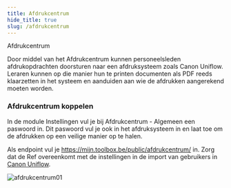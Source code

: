 ```yaml
---
title: Afdrukcentrum
hide_title: true 
slug: /afdrukcentrum
---
```


<ImageTitle img="afdrukcentrum.png">Afdrukcentrum</ImageTitle>

Door middel van het Afdrukcentrum kunnen personeelsleden afdrukopdrachten doorsturen naar een afdruksysteem zoals Canon Uniflow. Leraren kunnen op die manier hun te printen documenten als PDF reeds klaarzetten in het systeem en aanduiden aan wie de afdrukken aangerekend moeten worden.

### Afdrukcentrum koppelen
In de module Instellingen vul je bij Afdrukcentrum - Algemeen een paswoord in. Dit paswoord vul je ook in het afdruksysteem in en laat toe om de afdrukken op een veilige manier op te halen.

Als endpoint vul je https://mijn.toolbox.be/public/afdrukcentrum/ in. Zorg dat de Ref overeenkomt met de instellingen in de import van gebruikers in [Canon Uniflow](/uniflow).

![afdrukcentrum01](./afdrukcentrum01.png)
